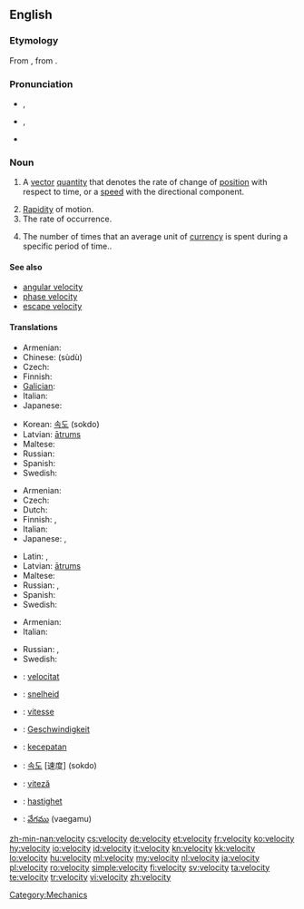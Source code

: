 {{wikipedia|dab=velocity (disambiguation)|velocity}}
==English==

===Etymology===
From {{etyl|la}} {{term|velocitas|vēlōcitās|speed|lang=la}}, from {{term|velox|vēlōx|fast|lang=la}}.

===Pronunciation===
* {{a|RP}} {{IPA|/vəˈlɒsəti/}}, {{SAMPA|/v@"lQs@ti/}}
* {{a|GenAm}} {{IPA|/vəˈlɑsəti/}}, {{SAMPA|/v@"lAs@ti/}}
* {{audio|en-us-velocity.ogg|Audio (US)}}

===Noun===
{{wikipedia}}
{{en-noun|velocities|-}}

# {{physics}} A [[vector]] [[quantity]] that denotes the rate of change of [[position]] with respect to time, or a [[speed]] with the directional component.
# [[rapidity|Rapidity]] of motion.
# The rate of occurrence.
# {{economics}} The number of times that an average unit of [[currency]] is spent during a specific period of time..

====See also====
* [[angular velocity]]
* [[phase velocity]]
* [[escape velocity]]

====Translations====
{{trans-top|vector quantity}}
* Armenian: {{t-|hy|արագություն|tr=aragut’yun}}
* Chinese: {{Hani|[[速度]]}} (sùdù)
* Czech: {{t-|cs|rychlost|f}}
* Finnish: {{t+|fi|nopeus}}
* [[Galician]]: {{t+|gl|velocidade|f|xs=Galician}}
* Italian: {{t+|it|velocità|f}}
* Japanese: {{t+|ja|速度|tr=[[そくど]], sokudo}}
{{trans-mid}}
* Korean: [[속도]] (sokdo)
* Latvian: [[ātrums]] {{m}}
* Maltese: {{t-|mt|veloċità|f|xs=Maltese}}
* Russian: {{t+|ru|скорость|f|tr=skórost’}}
* Spanish: {{t+|es|velocidad|f}}
* Swedish: {{t+|sv|hastighet|c}}
{{trans-bottom}}

{{trans-top|rapidity of motion}}
* Armenian: {{t-|hy|արագություն|tr=aragut’yun}}
* Czech: {{t-|cs|rychlost|f}}
* Dutch: {{t+|nl|snelheid}}
* Finnish: {{t+|fi|vauhti}}, {{t+|fi|nopeus}}
* Italian: {{t+|it|velocità|f}}
* Japanese: {{t|ja|速さ|tr=[[はやさ]], hayasa}}, {{t+|ja|速度|tr=[[そくど]], sokudo}}
{{trans-mid}}
* Latin: {{t-|la|celeritas|f|alt=celeritās}}, {{t-|la|velocitas|f|alt=vēlōcitās}}
* Latvian: [[ātrums]] {{m}}
* Maltese: {{t-|mt|veloċità|f|xs=Maltese}}
* Russian: {{t+|ru|скорость|f|tr=skórost’}}, {{t|ru|быстрота|f|tr=bystrotá}}
* Spanish: {{t+|es|velocidad|f}}
* Swedish: {{t+|sv|fart|c}}
{{trans-bottom}}

{{trans-top|the rate of occurrence}}
* Armenian: {{t|hy|հաճախություն|tr=hač̣axut’yun}}
* Italian: {{t+|it|velocità|f}}
{{trans-mid}}
* Russian: {{t+|ru|скорость|f|tr=skórost’}}, {{t|ru|быстрота|f|tr=bystrotá}}
* Swedish: {{t+|sv|hastighet|c}}
{{trans-bottom}}

{{checktrans-top}}
* {{ttbc|ca}}: [[velocitat]] {{f}}
* {{ttbc|nl}}: [[snelheid]] {{f}}
* {{ttbc|fr}}: [[vitesse]] {{f}}
* {{ttbc|de}}: [[Geschwindigkeit]] {{f}}
* {{ttbc|id}}: [[cepat|kecepatan]]
* {{ttbc|ko}}: [[속도]] [速度] (sokdo)
{{trans-mid}}
* {{ttbc|ro}}: [[viteză]] {{f}}
* {{ttbc|sv}}: [[hastighet]] {{c}}
* {{ttbc|te}}: [[వేగము]] (vaegamu)
{{trans-bottom}}

[[Category:Mechanics]]

[[zh-min-nan:velocity]]
[[cs:velocity]]
[[de:velocity]]
[[et:velocity]]
[[fr:velocity]]
[[ko:velocity]]
[[hy:velocity]]
[[io:velocity]]
[[id:velocity]]
[[it:velocity]]
[[kn:velocity]]
[[kk:velocity]]
[[lo:velocity]]
[[hu:velocity]]
[[ml:velocity]]
[[my:velocity]]
[[nl:velocity]]
[[ja:velocity]]
[[pl:velocity]]
[[ro:velocity]]
[[simple:velocity]]
[[fi:velocity]]
[[sv:velocity]]
[[ta:velocity]]
[[te:velocity]]
[[tr:velocity]]
[[vi:velocity]]
[[zh:velocity]]